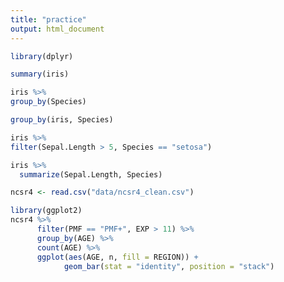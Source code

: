 ```yaml
---
title: "practice"
output: html_document
---
```


```r
library(dplyr)
```

```r
summary(iris)
```

```r
iris %>%
group_by(Species)
```

```r
group_by(iris, Species)
```

```r
iris %>%
filter(Sepal.Length > 5, Species == "setosa")
```
```r
iris %>%
  summarize(Sepal.Length, Species)
```

```r
ncsr4 <- read.csv("data/ncsr4_clean.csv")
```

```r
library(ggplot2)
ncsr4 %>%
      filter(PMF == "PMF+", EXP > 11) %>%
      group_by(AGE) %>%
      count(AGE) %>%
      ggplot(aes(AGE, n, fill = REGION)) +
            geom_bar(stat = "identity", position = "stack")
      
```

